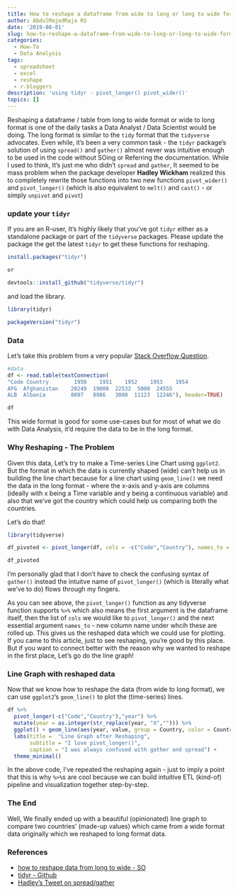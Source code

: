 ```yaml
---
title: How to reshape a dataframe from wide to long or long to wide format
author: AbdulMajedRaja RS
date: '2019-08-01'
slug: how-to-reshape-a-dataframe-from-wide-to-long-or-long-to-wide-format
categories:
  - How-To
  - Data Analysis
tags:
  - spreadsheet
  - excel
  - reshape
  - r-bloggers
description: 'using tidyr - pivot_longer() pivot_wider()'
topics: []
---
```


Reshaping a dataframe / table from long to wide format or wide to long format is one of the daily tasks a Data Analyst / Data Scientist would be doing. The long format is similar to the `tidy` format that the `tidyverse` advocates. Even while, it's been a very common task - the `tidyr` package's solution of using `spread()` and `gather()` almost never was intuitive enough to be used in the code without SOing or Referring the documentation. While I used to think, It's just me who didn't `spread` and `gather`, It seemed to be mass problem when the package developer **Hadley Wickham** realized this to completely rewrite those functions into two new functions `pivot_wider()` and `pivot_longer()` (which is also equivalent to `melt()` and `cast()` - or simply `unpivot` and `pivot`)

### update your `tidyr`

If you are an R-user, It's highly likely that you've got `tidyr` either as a standalone package or part of the `tidyverse` packages. Please update the package the get the latest `tidyr` to get these functions for reshaping. 

```r

install.packages("tidyr") 

or

devtools::install_github("tidyverse/tidyr")

```

and load the library.

```r
library(tidyr)

packageVersion("tidyr")
```


### Data

Let's take this problem from a very popular [Stack Overflow Question](https://stackoverflow.com/questions/2185252/reshaping-data-frame-from-wide-to-long-format).

```r
#data
df <- read.table(textConnection(
"Code Country        1950    1951    1952    1953    1954
AFG  Afghanistan    20249  19000  22532  5000  24555
ALB  Albania        8097   8986   3000  11123  12246"), header=TRUE)

df
```

This wide format is good for some use-cases but for most of what we do with Data Analysis, it'd require the data to be in the long format.

### Why Reshaping - The Problem

Given this data, Let's try to make a Time-series Line Chart using `ggplot2`. But the format in which the data is currently shaped (wide) can't help us in building the line chart because for a line chart using `geom_line()` we need the data in the long format - where the x-axis and y-axis are columns (ideally with x being a Time variable and y being a continuous variable) and also that we've got the country which could help us comparing both the countries. 

Let's do that! 

```r

library(tidyverse)

df_pivoted <- pivot_longer(df, cols = -c("Code","Country"), names_to = "year")

df_pivoted
```

I'm personally glad that I don't have to check the confusing syntax of `gather()` instead the intuitve name of `pivot_longer()` (which is literally what we've to do) flows through my fingers. 

As you can see above, the `pivot_longer()` function as any tidyverse function supports ` %>% ` which also means the first argument is the dataframe itself, then the list of `cols` we would like to `pivot_longer()` and the next essential argument `names_to` - new column name under whcih these are rolled up. This gives us the reshaped data which we could use for plotting. If you came to this article, just to see reshaping, you're good by this place. But if you want to connect better with the reason why we wanted to reshape in the first place, Let's go do the line graph! 


### Line Graph with reshaped data

Now that we know how to reshape the data (from wide to long format), we can use `ggplot2`'s `geom_line()` to plot the (time-series) lines. 

```r
df %>% 
  pivot_longer(-c("Code","Country"),"year") %>% 
  mutate(year = as.integer(str_replace(year, "X",""))) %>% 
  ggplot() + geom_line(aes(year, value, group = Country, color = Country)) +
  labs(title =  "Line Graph after Reshaping",
       subtitle = "I love pivot_longer()",
       caption = "I was always confused with gather and spread") +
  theme_minimal()
```

In the above code, I've repeated the reshaping again - just to imply a point that this is why `%>%`s are cool because we can build intuitive ETL (kind-of) pipeline and visualization together step-by-step. 

### The End

Well, We finally ended up with a beautiful (opinionated) line graph to compare two countries' (made-up values) which came from a wide format data originally which we reshaped to long format data. 

### References

+ [how to reshape data from long to wide - SO](https://stackoverflow.com/a/57013551/5086335)
+ [tidyr - Github](https://github.com/tidyverse/tidyr)
+ [Hadley's Tweet on spread/gather](https://twitter.com/hadleywickham/status/999348604887293952)


